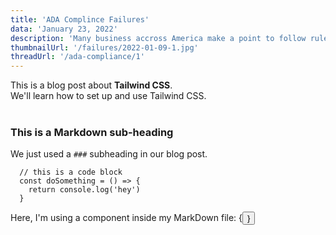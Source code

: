 ```yaml
---
title: 'ADA Complince Failures'
data: 'January 23, 2022'
description: 'Many business accross America make a point to follow rules and guidelines established by the ADA, but here are use they are truggling.'
thumbnailUrl: '/failures/2022-01-09-1.jpg'
threadUrl: '/ada-compliance/1'
---
```



<div>
  This is a blog post about <strong>Tailwind CSS</strong>. <br/>
  We'll learn how to set up and use Tailwind CSS.
</div>

<br/>

### This is a Markdown sub-heading
We just used a `###` subheading in our blog post.


```
  // this is a code block
  const doSomething = () => {
    return console.log('hey')
  }
```

<div>Here, I'm using a component inside my MarkDown file: {<Button text={"Click me"}/>}</div>
